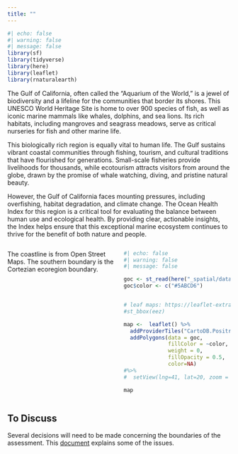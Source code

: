 ```yaml
---
title: ""
---
```

```r
#| echo: false
#| warning: false
#| message: false
library(sf)
library(tidyverse)
library(here)
library(leaflet)
library(rnaturalearth)
```

The Gulf of California, often called the "Aquarium of the World," is a jewel of biodiversity and a lifeline for the communities that border its shores. This UNESCO World Heritage Site is home to over 900 species of fish, as well as iconic marine mammals like whales, dolphins, and sea lions. Its rich habitats, including mangroves and seagrass meadows, serve as critical nurseries for fish and other marine life.

This biologically rich region is equally vital to human life. The Gulf sustains vibrant coastal communities through fishing, tourism, and cultural traditions that have flourished for generations. Small-scale fisheries provide livelihoods for thousands, while ecotourism attracts visitors from around the globe, drawn by the promise of whale watching, diving, and pristine natural beauty.

However, the Gulf of California faces mounting pressures, including overfishing, habitat degradation, and climate change. The Ocean Health Index for this region is a critical tool for evaluating the balance between human use and ecological health. By providing clear, actionable insights, the Index helps ensure that this exceptional marine ecosystem continues to thrive for the benefit of both nature and people.

:::: {.columns} 

::: {.column width="50%"}

The coastline is from Open Street Maps. The southern boundary is the Cortezian ecoregion boundary. 
:::

::: {.column width="50%"}

```r
#| echo: false
#| warning: false
#| message: false

goc <- st_read(here("_spatial/data/GoC_polygon_ecoregion_latlon.shp"), quiet=TRUE)
goc$color <- c("#5ABCD6")


# leaf maps: https://leaflet-extras.github.io/leaflet-providers/preview/index.html
#st_bbox(eez)

map <-  leaflet() %>%
  addProviderTiles("CartoDB.Positron") %>%
  addPolygons(data = goc,
              fillColor = ~color,
              weight = 0, 
              fillOpacity = 0.5, 
              color=NA)  
#%>%
#  setView(lng=41, lat=20, zoom = 4)

map


```
:::

::::
## To Discuss

Several decisions will need to be made concerning the boundaries of the assessment. This [document](https://ohi-goc.github.io/ohi_goc_prep/spatial/ohi_goc_spatial_prep.html) explains some of the issues. 


